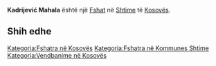 {{Fshat në Kosovës
 | Emri                = Kadrijević Mahala
| srp_N_name = Kadrijević Mahala
| srp_N_FULL_NAME_RO = Kadrijević Mahala
| srp_N_FULL_NAME_ND_RO = Kadrijevic Mahala
| srp_N_SORT_NAME_RG = KADRIJEVICMAHALA
| srp_N_FULL_NAME_RG = Kadrijević Mahala
| srp_N_FULL_NAME_ND_RG = Kadrijevic Mahala

 | Emri (Rasa dhanore) = 
 | Figura              = 
 | Shteti              = Kosovo
 | Komuna              = Shtime
 | Kodi postar         = 
 | Sipërfaqja          = 

 | Popullsia           = 

 | Regj. i popullsisë  = 
 | Dend. e popullsisë  = 
 | Faqja zyrtare       = 
 <!--- Koordinatat ----> 
 | Gjerësia            = 42.400833
 | Gjatësia            = 20.957222
 | Lartësia            = 
}}
'''Kadrijević Mahala''' është një [[Fshat]] në [[Shtime]] të [[Kosovës]].

<!-- == Gjeografia == -->
<!-- == Historia == -->
<!-- == Demografia == -->
== Shih edhe ==
{{Komuna Shtime}}
{{Kosovo-Administrata-Cung}}

[[Kategoria:Fshatra në Kosovës]]
[[Kategoria:Fshatra në Kommunes Shtime]]
[[Kategoria:Vendbanime në Kosovës]]